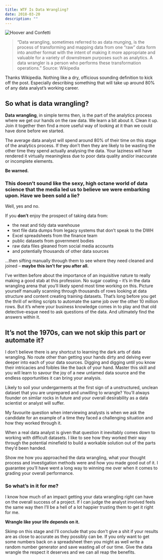 ```yaml
---
title: WTF Is Data Wrangling?
date: 2018-03-20
description: ""
---
```

![Hoover and Confetti](/images/hoover-confetti.jpg)

> “Data wrangling, sometimes referred to as data munging, is the process of transforming and mapping data from one &#8220;raw&#8221; data form into another format with the intent of making it more appropriate and valuable for a variety of downstream purposes such as analytics. A data wrangler is a person who performs these transformation operations.” Source: Wikipedia

Thanks Wikipedia. Nothing like a dry, officious sounding definition to kick off the post. Especially describing something that will take up around 80% of any data analyst’s working career.

## So what is data wrangling?

**Data wrangling**, in simple terms then, is the part of the analytics process where we get our hands on the raw data. We learn a bit about it. Clean it up. Join it together then find a more useful way of looking at it than we could have done before we started.

The average data analyst will spend around 80% of their time on this stage of the analytics process. If they don’t then they are likely to be wasting the other time they spend actually analysing the data. Your laziness will have rendered it virtually meaningless due to poor data quality and/or inaccurate or incomplete elements.

**Be warned.**

### This doesn’t sound like the sexy, high octane world of data science that the media led us to believe we were embarking upon. Have we been sold a lie?

Well, yes and no.

If you **don’t** enjoy the prospect of taking data from:

  * the neat and tidy data warehouse
  * text file data dumps from legacy systems that don’t speak to the DWH
  * Excel spreadsheets from the finance team
  * public datasets from government bodies
  * raw data files gleaned from social media accounts
  * and potentially thousands of other data sources

&#8230;then sifting manually through them to see where they need cleaned and joined &#8211; **maybe this isn’t for you after all.**

I’ve written before about the importance of an inquisitive nature to really making a good stab at this profession. No sugar coating &#8211; it’s in the data wrangling arena that you’ll likely spend most time working on this. Picture yourself manually scanning through thousands of rows looking at data structure and content creating training datasets. That&#8217;s long before you get the thrill of writing scripts to automate the same job over the other 10 million rows. But it&#8217;s where your business knowledge comes in to play and that old detective-esque need to ask questions of the data. And ultimately find the answers within it.

## It&#8217;s not the 1970s, can we not skip this part or automate it?

I don’t believe there is any shortcut to learning the dark arts of data wrangling. No route other than getting your hands dirty and delving ever deeper into each of your data sources. Digging and digging until you know their intricacies and foibles like the back of your hand. Master this skill and you will learn to savour the joy of a new untamed data source and the endless opportunities it can bring your analysis.

Likely to soil your undergarments at the first sign of a unstructured, unclean dataset that you are unprepared and unwilling to wrangle? You&#8217;ll always founder on similar rocks in future and your overall desirability as a data scientist or analyst will suffer.

My favourite question when interviewing analysts is when we ask the candidate for an example of a time they faced a challenging situation and how they worked through it.

When a real data analyst is given that question it inevitably comes down to working with difficult datasets. I like to see how they worked their way through the potential minefield to build a workable solution out of the parts they’d been handed.

Show me how you approached the data wrangling, what your thought process and investigation methods were and how you made good out of it. I guarantee you’ll have went a long way to winning me over when it comes to grading your overall performance.

### So what&#8217;s in it for me?

I know how much of an impact getting your data wrangling right can have on the overall success of a project. If I can judge the analyst involved feels the same way then I’ll be a hell of a lot happier trusting them to get it right for me.

**Wrangle like your life depends on it.**

Skimp on this stage and I’ll conclude that you don’t give a shit if your results are as close to accurate as they possibly can be. If you only want to get some numbers back on a spreadsheet then you might as well write a random number generator and save wasting all of our time. Give the data wrangle the respect it deserves and we can all reap the benefits.